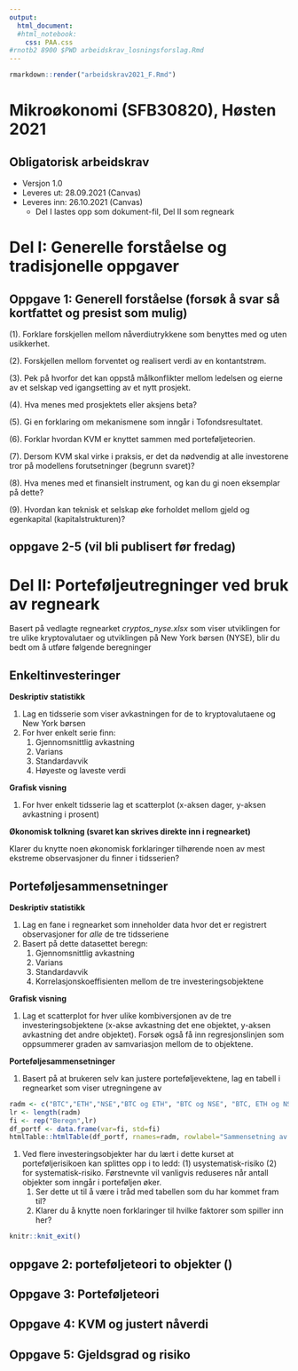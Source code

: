 ```yaml
---
output:
  html_document:
  #html_notebook:
    css: PAA.css
#rnotb2 8900 $PWD arbeidskrav_losningsforslag.Rmd
---
```


```r
rmarkdown::render("arbeidskrav2021_F.Rmd")
```
# Mikroøkonomi (SFB30820), Høsten 2021 
## Obligatorisk arbeidskrav 
- Versjon 1.0
- Leveres ut: 28.09.2021 (Canvas)
- Leveres inn: 26.10.2021 (Canvas)
  - Del I lastes opp som dokument-fil, Del II som regneark

# Del I: Generelle forståelse og tradisjonelle oppgaver
## Oppgave 1: Generell forståelse (forsøk å svar så kortfattet og presist som mulig)

(1). Forklare forskjellen mellom nåverdiutrykkene som benyttes med og uten usikkerhet.

(2). Forskjellen mellom forventet og realisert verdi av en kontantstrøm.

(3). Pek på hvorfor det kan oppstå målkonflikter mellom ledelsen og eierne av et selskap ved igangsetting av et nytt prosjekt.

(4). Hva menes med prosjektets eller aksjens beta?

(5). Gi en forklaring om mekanismene som inngår i Tofondsresultatet.

(6). Forklar hvordan KVM er knyttet sammen med porteføljeteorien.

(7). Dersom KVM skal virke i praksis, er det da nødvendig at alle investorene tror på modellens forutsetninger (begrunn svaret)?

(8). Hva menes med et finansielt instrument, og  kan du gi noen eksemplar på dette? 

(9). Hvordan kan teknisk et selskap øke forholdet mellom gjeld og egenkapital (kapitalstrukturen)?

## oppgave 2-5 (vil bli publisert før fredag)


# Del II: Porteføljeutregninger ved bruk av regneark
Basert på vedlagte regnearket *cryptos_nyse.xlsx* som viser utviklingen for tre ulike kryptovalutaer og utviklingen på New York børsen (NYSE), blir du bedt om å utføre følgende beregninger

## Enkeltinvesteringer

**Deskriptiv statistikk**

1. Lag en tidsserie som viser avkastningen for de to kryptovalutaene og New York børsen
1. For hver enkelt serie finn:
	1. Gjennomsnittlig avkastning
	1. Varians
	1. Standardavvik
	1. Høyeste og laveste verdi

**Grafisk visning**

1. For hver enkelt tidsserie lag et scatterplot (x-aksen dager, y-aksen avkastning i prosent)

**Økonomisk tolkning (svaret kan skrives direkte inn i regnearket)**

Klarer du knytte noen økonomisk forklaringer tilhørende noen av mest ekstreme observasjoner du finner i tidsserien?

## Porteføljesammensetninger

**Deskriptiv statistikk**

1. Lag en fane i regnearket som inneholder data hvor det er registrert observasjoner for *alle* de tre tidsseriene
1. Basert på dette datasettet beregn:
	1. Gjennomsnittlig avkastning
	2. Varians
	3. Standardavvik
	4. Korrelasjonskoeffisienten mellom de tre investeringsobjektene

**Grafisk visning**

1. Lag et scatterplot for hver ulike kombiversjonen av de tre investeringsobjektene (x-akse avkastning det ene objektet, y-aksen avkastning det andre objektet). Forsøk også få inn regresjonslinjen som oppsummerer graden av samvariasjon mellom de to objektene. 

**Porteføljesammensetninger**

1. Basert på at brukeren selv kan justere porteføljevektene, lag en tabell i regnearket som viser utregningene av
```r
radm <- c("BTC","ETH","NSE","BTC og ETH", "BTC og NSE", "BTC, ETH og NSE")
lr <- length(radm)
fi <- rep("Beregn",lr)
df_portf <- data.frame(var=fi, std=fi) 
htmlTable::htmlTable(df_portf, rnames=radm, rowlabel="Sammensetning av porteføljen",header=c("Porteføljens varians","Porteføljens standardavvik"))
```

1. Ved flere investeringsobjekter har du lært i dette kurset at porteføljerisikoen 
kan splittes opp i to ledd: (1) usystematisk-risiko (2) for systematisk-risiko. Førstnevnte vil vanligvis reduseres når antall objekter som inngår i porteføljen øker.
	1. Ser dette ut til å være i tråd med tabellen som du har kommet fram til?
	1. Klarer du å knytte noen forklaringer til hvilke faktorer som spiller inn her?

```r
knitr::knit_exit()
```
## oppgave 2: porteføljeteori to objekter ()
## Oppgave 3: Porteføljeteori 
## Oppgave 4: KVM og justert nåverdi
## Oppgave 5: Gjeldsgrad og risiko
